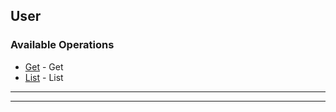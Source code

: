 
## User

### Available Operations

* [Get](/typescript/user/get) - Get
* [List](/typescript/user/list) - List

---
<Get />

---
<List />
